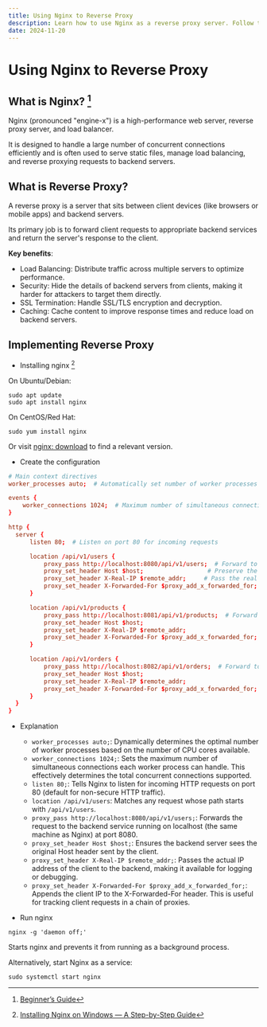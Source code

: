 ```yaml
---
title: Using Nginx to Reverse Proxy
description: Learn how to use Nginx as a reverse proxy server. Follow this guide to set up Nginx, configure reverse proxy settings, and understand its benefits for load balancing, security, and caching.
date: 2024-11-20
---
```


# Using Nginx to Reverse Proxy

## What is Nginx? [^1]

Nginx (pronounced "engine-x") is a high-performance web server, reverse proxy server, and load balancer. 

It is designed to handle a large number of concurrent connections efficiently and is often used to serve static files, manage load balancing, and reverse proxying requests to backend servers.

## What is Reverse Proxy?

A reverse proxy is a server that sits between client devices (like browsers or mobile apps) and backend servers. 

Its primary job is to forward client requests to appropriate backend services and return the server's response to the client.

**Key benefits**:

- Load Balancing: Distribute traffic across multiple servers to optimize performance.
- Security: Hide the details of backend servers from clients, making it harder for attackers to target them directly.
- SSL Termination: Handle SSL/TLS encryption and decryption.
- Caching: Cache content to improve response times and reduce load on backend servers.

## Implementing Reverse Proxy

- Installing nginx [^2]

On Ubuntu/Debian:

```shell
sudo apt update
sudo apt install nginx
```

On CentOS/Red Hat:

```shell
sudo yum install nginx
```

Or visit [nginx: download](https://nginx.org/en/download.html) to find a relevant version.

- Create the configuration

```conf
# Main context directives
worker_processes auto;  # Automatically set number of worker processes

events {
    worker_connections 1024;  # Maximum number of simultaneous connections
}

http {
  server {
      listen 80;  # Listen on port 80 for incoming requests

      location /api/v1/users {
          proxy_pass http://localhost:8080/api/v1/users;  # Forward to localhost:8080/api/v1/users
          proxy_set_header Host $host;                  # Preserve the original Host header
          proxy_set_header X-Real-IP $remote_addr;     # Pass the real client IP
          proxy_set_header X-Forwarded-For $proxy_add_x_forwarded_for;  # Add forwarded IPs
      }

      location /api/v1/products {
          proxy_pass http://localhost:8081/api/v1/products;  # Forward to localhost:8081/api/v1/products
          proxy_set_header Host $host;
          proxy_set_header X-Real-IP $remote_addr;
          proxy_set_header X-Forwarded-For $proxy_add_x_forwarded_for;
      }

      location /api/v1/orders {
          proxy_pass http://localhost:8082/api/v1/orders;  # Forward to localhost:8082/api/v1/orders
          proxy_set_header Host $host;
          proxy_set_header X-Real-IP $remote_addr;
          proxy_set_header X-Forwarded-For $proxy_add_x_forwarded_for;
      }
  }
}
```

- Explanation
  - `worker_processes auto;`: Dynamically determines the optimal number of worker processes based on the number of CPU cores available.
  - `worker_connections 1024;`: Sets the maximum number of simultaneous connections each worker process can handle. This effectively determines the total concurrent connections supported.
  - `listen 80;`: Tells Nginx to listen for incoming HTTP requests on port 80 (default for non-secure HTTP traffic).
  - `location /api/v1/users`: Matches any request whose path starts with `/api/v1/users`.
  - `proxy_pass http://localhost:8080/api/v1/users;`: Forwards the request to the backend service running on localhost (the same machine as Nginx) at port 8080.
  - `proxy_set_header Host $host;`: Ensures the backend server sees the original Host header sent by the client.
  - `proxy_set_header X-Real-IP $remote_addr;`: Passes the actual IP address of the client to the backend, making it available for logging or debugging.
  - `proxy_set_header X-Forwarded-For $proxy_add_x_forwarded_for;`: Appends the client IP to the X-Forwarded-For header. This is useful for tracking client requests in a chain of proxies.

- Run nginx

```shell
nginx -g 'daemon off;'
```

Starts nginx and prevents it from running as a background process.

Alternatively, start Nginx as a service:

```shell
sudo systemctl start nginx
```

[^1]: [Beginner’s Guide](https://nginx.org/en/docs/beginners_guide.html)
[^2]: [Installing Nginx on Windows — A Step-by-Step Guide](https://medium.com/@chandramuthuraj/installing-nginx-on-windows-a-step-by-step-guide-6750575c63e2)
